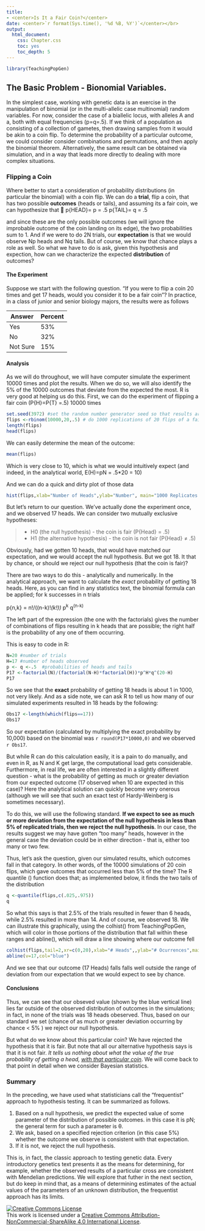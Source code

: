 ```yaml
---
title: 
- <center>Is It a Fair Coin?</center>
date: <center>`r format(Sys.time(), '%d %B, %Y')`</center></br>
output:
  html_document:
    css: Chapter.css
    toc: yes
    toc_depth: 5
---
```


```r
library(TeachingPopGen)

```

## The Basic Problem - Bionomial Variables.

In the simplest case, working with genetic data is an exercise in the manipulation of binomial (or in the multi-allelic case multinomial) random variables. For now, consider the case of a biallelic locus, with alleles A and a, both with equal frequencies (p=q=.5).  If we think of a population as consisting of a collection of gametes, then drawing samples from it would be akin to  a coin flip.  To determine the probability of a particular outcome, we  could consider consider combinations and permutations, and then apply the binomial theorem.  Alternatively, the same result can be obtained via simulation, and in a way that leads more directly to dealing with more complex situations.

### Flipping a Coin

Where better to start a consideration of probability distributions (in particular the binomial) with a coin flip.  We can do a **trial**, flip a coin, that has two possible **outcomes** (heads or tails), and assuming its a fair coin, we can hypothesize that

p{HEAD}= p = .5
p{TAIL}= q = .5

and since these are the only possible outcomes (we will ignore the improbable outcome of the coin landing on its edge), the two probabilities sum to 1.  And if we were to do 2N trials, our **expectation** is that  we would observe Np heads and Nq tails.  But of course, we know that chance plays a role as well.  So what we have to do is ask, given this hypothesis and expection, how can we characterize the expected **distribution** of outcomes?  

#### The Experiment

Suppose we start with the following question.  "If you were to flip a coin 20 times and get 17 heads, would you consider it to be a fair coin"?  In practice, in a class of junior and senior biology majors, the results were as follows

Answer | Percent
---|---
Yes | 53%  
No  | 32%  
Not Sure | 15% 

#### Analysis

As we will do throughout, we will have  computer simulate the experiment 10000 times and plot the results.  When we do so, we will also identify the 5% of the 10000 outcomes that deviate from the expected the most.  R is very good at helping us do this.  First, we can do the experiment of flipping a fair coin (P{H}=P{T} =.5) 10000 times
```r
set.seed(3972) #set the random number generator seed so that results are reproducible
flips <-rbinom(10000,20,.5) # do 1000 replications of 20 flips of a fair coin
length(flips)
head(flips)

```
We can easily determine the mean of the outcome:

```r
mean(flips)
```
Which is very close to 10, which is what we would intuitively expect (and indeed, in the analytical world, E(H)=pN = .5*20 = 10)

And we can do a quick and dirty plot of those data
```r
hist(flips,xlab="Number of Heads",ylab="Number", main="1000 Replicates of 20 Coin Flips", xlim =c(0,20))
```


But let's return to our question.  We've actually done the experiment once, and we observed 17 heads.  We can consider two mutually exclusive hypotheses:

>* H0 (the null hypothesis) - the coin is fair (P{Head} = .5)
>* H1 (the alternative hypothesis) - the coin is not fair (P{Head} ≠ .5)

Obviously, had we gotten 10 heads, that would have matched our expectation, and we would accept the null hypothesis.  But we got 18.  It that by chance, or should we reject our null hypothesis (that the coin is fair)?

There are two ways to do this - analytically and numerically.  In the analytical approach, we want to calculate the *exact* probability of getting 18 heads.  Here, as you can find in any statistics text, the binomial formula can be applied; for k successes in n trials

p{n,k} = n!/((n-k)!*(k!)) *p^k^ q^(n-k)^

The left part of the expression (the one with the factorials) gives the number of combinations of flips resulting in k heads that are possible; the right half is the probability of any one of them occurring.

This is easy to code in R:

```r
N=20 #number of trials
H=17 #number of heads observed
p <- q <-.5  #probabilities of heads and tails
P17 <-factorial(N)/(factorial(N-H)*factorial(H))*p^H*q^(20-H)
P17
```
So we see that the **exact** probability of getting 18 heads is about 1 in 1000, not very likely.  And as a side note, we can ask R to tell us how many of our simulated experiments resulted in 18 heads by the following:

```r
Obs17 <-length(which(flips==17))
Obs17
```

So our expectation (calculated by multiplying the exact probability by 10,000) based on the binomial was `r round(P17*10000,0)` and we observed `r Obs17`.

But while R can do this calculation easily, it is a pain to do manually, and even in R, as N and K get large, the computational load gets considerable.  Furthermore, in real life, we are often interested in a slightly different question - what is the probability of getting as much or greater deviation from our expected outcome (17 observed when 10 are expected in this case)?  Here the analytical solution can quickly become very onerous (although we will see that such an exact test of Hardy-Weinberg is sometimes necessary).

To do this, we will use the following standard.  **If we expect to see as much or more deviation from the expectation of the null hypothesis in less than 5% of replicated trials, then we reject the null hypothesis**.  In our case, the results suggest we may have gotten "too many" heads, however in the general case the deviation could be in either direction - that is, either too many or two few.  

Thus, let's ask the question,  given our simulated results, which outcomes fall in that category.  In other words, of the 10000 simulations of 20 coin flips, which gave outcomes that occurred less than 5% of the time?  The R quantile () function does that; as implemented below, it finds the two tails of the distribution 
```r

q <-quantile(flips,c(.025,.975))
q
```
So what this says is that 2.5% of the trials resulted in fewer than 6 heads, while 2.5% resulted in more than 14.  And of course, we observed 18.  We can illustrate this graphically, using the  colhist() from TeachingPopGen, which will color in those portions of the distribution that fall within these ranges and abline(), which will draw a line showing where our outcome fell
```r

colhist(flips,tail=2,xr=c(0,20),xlab="# Heads",,ylab="# Ocurrences",main="Is it a Fair Coin?")
abline(v=17,col="blue")
```
And we see that our outcome (17 Heads) falls falls well outside the range of deviation from our expectation that we would expect to see by chance.


#### Conclusions

Thus, we can see that our obseved value (shown by the blue vertical line) lies far outside of the observed distribution of outcomes in the simulations; in fact, in none of the trials was 18 heads obeserved.  Thus, based on our standard we set (chance of as much or greater deviation occurring by chance < 5% ) we reject our null hypothesis.

But what do we know about this particular coin?  We have rejected the hypothesis that it is fair.  But note that all our alternative hypothesis says is that it is not fair.  *It tells us nothing about what the value of the true probability of getting a head, <u>with that particular coin</u>*.  We will come back to that point in detail when we consider Bayesian statistics.

### Summary

In the preceding, we have used what statisticians call the "frequentist" approach to hypothesis testing.  It can be summarized as follows.

1.  Based on a null hypothesis, we predict the expected value of some parameter of the distribution of possible outcomes.  in this case it is pN; the general term for such a parameter is &theta;.
2.  We ask, based on a specified rejection criterion (in this case 5%) whether the outcome we observe is consistent with that expectation.
3.  If it is not, we reject the null hypothesis.


This is, in fact, the classic approach to testing genetic data.  Every introductory genetics text presents it as the means for determining, for example, whether the observed results of a particular cross are consistent with Mendelian predictions.  We will explore that futher in the next section, but do keep in mind that, as a means of determining estimates of the actual values of the parameters of an unknown distribution, the frequentist approach has its limits.

<a rel="license" href="http://creativecommons.org/licenses/by-nc-sa/4.0/deed.en_US"><img alt="Creative Commons License" style="border-width:0" src="http://i.creativecommons.org/l/by-nc-sa/4.0/88x31.png" /></a><br />This work is licensed under a <a rel="license" href="http://creativecommons.org/licenses/by-nc-sa/4.0/deed.en_US">Creative Commons Attribution-NonCommercial-ShareAlike 4.0 International License</a>.
